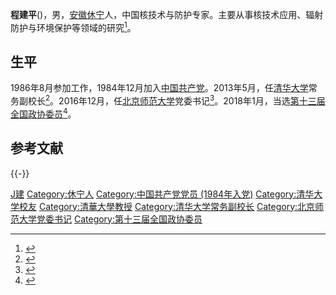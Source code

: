 {{Infobox_Person
| name = 程建平
|image=
|box_width=
|occupation=[[北京师范大学|北京师范大学]]党委书记
| period = 
|birth_name=
| other_names =
| Sex = 男
|birth_date= 1964年8月
|birth_place= 
|death_date= 
|death_place= 
| nationality ={{PRC}}
| residence =
| party = {{CPC}}
| religion =
| spouse = 
| relatives = 
|education=[[清华大学|清华大学]]
| past = 
| work =
|awards=
}}

'''程建平'''({{bd|1964年|8月||}})，男，[[安徽省|安徽]][[休宁县|休宁]]人，中国核技术与防护专家。主要从事核技术应用、辐射防护与环境保护等领域的研究<ref>{{cite web|url=http://www.tsinghua.edu.cn/publish/newthu/newthu_cnt/about/about-5.html|title=程建平|accessdate=2016-06-17|archive-date=2018-12-08|archive-url=https://web.archive.org/web/20181208143521/http://www.tsinghua.edu.cn/publish/newthu/newthu_cnt/about/about-5.html|dead-url=yes}}</ref>。

== 生平 ==
1986年8月参加工作，1984年12月加入[[中国共产党|中国共产党]]。2013年5月，任[[清华大学|清华大学]]常务副校长<ref>{{cite web|url=http://renshi.people.com.cn/n/2013/0523/c139617-21592396.html|title=程建平任清华大学常务副校长 薛其坤、吉俊民任副校长|accessdate=2016-06-17|archive-date=2017-09-23|archive-url=https://web.archive.org/web/20170923200932/http://renshi.people.com.cn/n/2013/0523/c139617-21592396.html|dead-url=no}}</ref>。2016年12月，任[[北京师范大学|北京师范大学]]党委书记<ref>{{cite web|url=http://news.sina.com.cn/o/2016-12-05/doc-ifxyhwyy0725099.shtml|title=程建平任北京师范大学党委书记|access-date=2016-12-06|archive-date=2016-12-20|archive-url=https://web.archive.org/web/20161220102733/http://news.sina.com.cn/o/2016-12-05/doc-ifxyhwyy0725099.shtml|dead-url=no}}</ref>。2018年1月，当选[[中国人民政治协商会议第十三届全国委员会委员名单|第十三届全国政协委员]]<ref>{{Cite web|url=http://sports.163.com/18/0126/06/D92BRKK400051C89.html|title=中国人民政治协商会议第十三届全国委员会委员名单|accessdate=2018-01-26|last=|work=网易|archive-url=https://web.archive.org/web/20180127143232/http://sports.163.com/18/0126/06/D92BRKK400051C89.html|archive-date=2018-01-27|dead-url=yes}}</ref>。

== 参考文献 ==
{{reflist}}

{{-}}
{{start box}}
{{s-edu}}
{{s-before|[[刘川生|刘川生]]}}
{{s-title|[[中国共产党北京师范大学委员会|中国共产党北京师范大学委员会]]书记|2016年12月－}}
{{s-inc}}
{{end box}}

{{北京师范大学}}

{{Authority control}}
{{DEFAULTSORT:Cheng程建平}}
[[Category:程姓|J建]]
[[Category:休宁人|Category:休宁人]]
[[Category:中国共产党党员_(1984年入党)|Category:中国共产党党员 (1984年入党)]]
[[Category:清华大学校友|Category:清华大学校友]]
[[Category:清華大學教授|Category:清華大學教授]]
[[Category:清华大学常务副校长|Category:清华大学常务副校长]]
[[Category:北京师范大学党委书记|Category:北京师范大学党委书记]]
[[Category:第十三届全国政协委员|Category:第十三届全国政协委员]]
